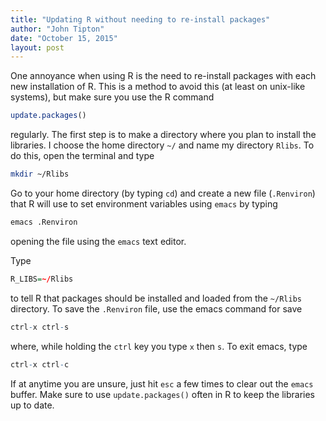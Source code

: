 ```yaml
---
title: "Updating R without needing to re-install packages"
author: "John Tipton"
date: "October 15, 2015"
layout: post
---
```


One annoyance when using R is the need to re-install packages with each new installation of R. This is a method to avoid this (at least on unix-like systems), but make sure you use the R command

```r
update.packages()
```

regularly. The first step is to make a directory where you plan to install the libraries. I choose the home directory `~/` and name my directory `Rlibs`. To do this, open the terminal and type

```bash
mkdir ~/Rlibs
```

Go to your home directory (by typing `cd`) and create a new file (`.Renviron`) that R will use to set environment variables using `emacs` by typing

```r
emacs .Renviron
```

opening the file using the `emacs` text editor. 

Type
```r
R_LIBS=~/Rlibs
```

to tell R that packages should be installed and loaded from the `~/Rlibs` directory. To save the `.Renviron` file, use the emacs command for save
```r
ctrl-x ctrl-s
```

where, while holding the `ctrl` key you type `x` then `s`. To exit emacs, type

```r
ctrl-x ctrl-c
```

If at anytime you are unsure, just hit `esc` a few times to clear out the `emacs` buffer. Make sure to use `update.packages()` often in R to keep the libraries up to date.